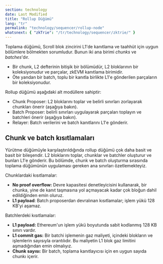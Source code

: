 ```yaml
---
section: technology
date: Last Modified
title: "Rollup Düğümü"
lang: "tr"
permalink: "technology/sequencer/rollup-node"
whatsnext: { "zkTrie": "/tr/technology/sequencer/zktrie/" }
---
```


Toplama düğümü, Scroll blok zincirini L1'de kanıtlama ve taahhüt için uygun bölümlere bölmekten sorumludur. Bunun iki ana birimi *chunks* ve *batches*'dır.
* Bir chunk, L2 defterinin bitişik bir bölümüdür, L2 bloklarının bir koleksiyonudur ve parçalar, zkEVM kanıtlama birimidir.
* Öte yandan bir batch, toplu bir kanıtla birlikte L1'e gönderilen parçaların bir koleksiyonudur.

Rollup düğümü aşağıdaki alt modüllere sahiptir:
- Chunk Proposer: L2 bloklarını toplar ve belirli sınırları zorlayarak chunkları önerir (aşağıya bakın).
- Batch Proposer: belirli sınırları uygulayarak parçaları toplayın ve batchleri önerir (aşağıya bakın).
- Relayer: Batch verilerini ve batch kanıtlarını L1'e gönderir.

## Chunk ve batch kısıtlamaları

Yürütme düğümüyle karşılaştırıldığında rollup düğümü çok daha basit ve basit bir bileşendir.
L2 bloklarını toplar, chunklar ve batchler oluşturur ve bunları L1'e gönderir.
Bu bölümde, chunk ve batch oluşturma sırasında toplama düğümünün uygulaması gereken ana sınırları özetlemekteyiz.

Chunklardaki kısıtlamalar:
- **No proof overflow:** Devre kapasitesi denetleyicisini kullanarak, bir chunka, yine de kanıt taşmasına yol açmayacak kadar çok bloğun dahil edildiğinden emin oluruz.
- **L1 payload**: Batch proposerdan devralınan kısıtlamalar; işlem yükü 128 KB'yi aşamaz.

Batchlerdeki kısıtlamalar:
- **L1 payload:** Ethereum'un işlem yükü boyutunda sabit kodlanmış 128 KB sınırı vardır.
- **L1 commit gas:** Bir batchi işlemenin gaz maliyeti, içindeki blokların ve işlemlerin sayısıyla orantılıdır. Bu maliyetin L1 blok gaz limitini aşmadığından emin olmalıyız.
- **Chunk sayısı:** Bir batch, toplama kanıtlayıcısı için en uygun sayıda chunkı içerir.

